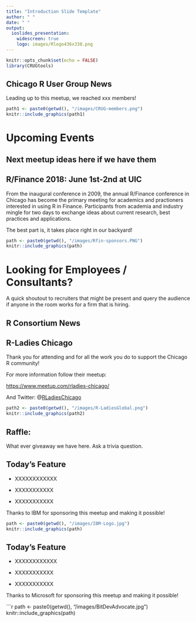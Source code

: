 ```yaml
---
title: "Introduction Slide Template"
author: " "
date: " "
output:
  ioslides_presentation:
    widescreen: true
    logo: images/Rlogo436x338.png
---
```


```r
knitr::opts_chunk$set(echo = FALSE)
library(CRUGtools)
```

## Chicago R User Group News

Leading up to this meetup, we reached xxx members!


```r
path1 <- paste0(getwd(), "/images/CRUG-members.png")
knitr::include_graphics(path1)
```

# Upcoming Events

## Next meetup ideas here if we have them


## R/Finance 2018: June 1st-2nd at UIC

From the inaugural conference in 2009, the annual R/Finance conference in Chicago has become the primary meeting for academics and practioners interested in using R in Finance.
Participants from academia and industry mingle for two days to exchange ideas about current research, best practices and applications.

The best part is, it takes place right in our backyard!

```r
path <- paste0(getwd(), "/images/Rfin-sponsors.PNG")
knitr::include_graphics(path)
```



# Looking for Employees / Consultants?

A quick shoutout to recruiters that might be present and query the audience
if anyone in the room works for a firm that is hiring.


## R Consortium News {.smaller .columns-2}

## R-Ladies Chicago {.columns-2}

Thank you for attending and for all the work you do to support the Chicago R community!

For more information follow their meetup:

[https://www.meetup.com/rladies-chicago/](https://www.meetup.com/rladies-chicago/)

And Twitter: @[RLadiesChicago](https://twitter.com/RLadiesChicago)

```r
path2 <- paste0(getwd(), "/images/R-LadiesGlobal.png")
knitr::include_graphics(path2)
```



## Raffle:

What ever giveaway we have here. Ask a trivia question.


## Today's Feature {.columns-2}


- XXXXXXXXXXXX

- XXXXXXXXXXX

- XXXXXXXXXXX

Thanks to IBM for sponsoring this meetup and making it possible!

```r
path <- paste0(getwd(), "/images/IBM-Logo.jpg")
knitr::include_graphics(path)
```

## Today's Feature {.columns-2}


- XXXXXXXXXXXX

- XXXXXXXXXXX

- XXXXXXXXXXX


Thanks to Microsoft for sponsoring this meetup and making it possible!

```r
path <- paste0(getwd(), "/images/BitDevAdvocate.jpg")
knitr::include_graphics(path)









